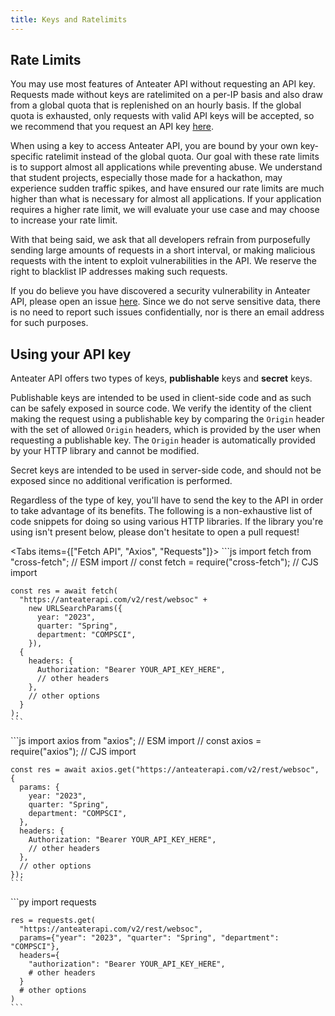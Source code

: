 ```yaml
---
title: Keys and Ratelimits
---
```



## Rate Limits

You may use most features of Anteater API without requesting an API key.
Requests made without keys are ratelimited on a per-IP basis and also draw from a global quota that is replenished on an hourly basis.
If the global quota is exhausted, only requests with valid API keys will be accepted, so we recommend that you request an API key [here](https://dashboard.anteaterapi.com).

When using a key to access Anteater API, you are bound by your own key-specific ratelimit instead of the global quota.
Our goal with these rate limits is to support almost all applications while preventing abuse.
We understand that student projects, especially those made for a hackathon, may experience sudden traffic spikes, and have ensured our rate limits are much higher than what is necessary for almost all applications.
If your application requires a higher rate limit, we will evaluate your use case and may choose to increase your rate limit.

With that being said, we ask that all developers refrain from purposefully sending large amounts of requests in a short interval, or making malicious requests with the intent to exploit vulnerabilities in the API. We reserve the right to blacklist IP addresses making such requests.

If you do believe you have discovered a security vulnerability in Anteater API, please open an issue [here](https://github.com/icssc/anteater-api/issues). Since we do not serve sensitive data, there is no need to report such issues confidentially, nor is there an email address for such purposes.

## Using your API key

Anteater API offers two types of keys, **publishable** keys and **secret** keys.

Publishable keys are intended to be used in client-side code and as such can be safely exposed in source code. We verify the identity of the client making the request using a publishable key by comparing the `Origin` header with the set of allowed `Origin` headers, which is provided by the user when requesting a publishable key. The `Origin` header is automatically provided by your HTTP library and cannot be modified.

Secret keys are intended to be used in server-side code, and should not be exposed since no additional verification is performed.

Regardless of the type of key, you'll have to send the key to the API in order to take advantage of its benefits. The following is a non-exhaustive list of code snippets for doing so using various HTTP libraries. If the library you're using isn't present below, please don't hesitate to open a pull request!

<Tabs items={["Fetch API", "Axios", "Requests"]}>
  <Tab value="Fetch API">
    ```js
    import fetch from "cross-fetch"; // ESM import
    // const fetch = require("cross-fetch"); // CJS import

    const res = await fetch(
      "https://anteaterapi.com/v2/rest/websoc" +
        new URLSearchParams({
          year: "2023",
          quarter: "Spring",
          department: "COMPSCI",
        }),
      {
        headers: {
          Authorization: "Bearer YOUR_API_KEY_HERE",
          // other headers
        },
        // other options
      }
    );
    ```

  </Tab>
  <Tab value="Axios">
    ```js
    import axios from "axios"; // ESM import
    // const axios = require("axios"); // CJS import

    const res = await axios.get("https://anteaterapi.com/v2/rest/websoc", {
      params: {
        year: "2023",
        quarter: "Spring",
        department: "COMPSCI",
      },
      headers: {
        Authorization: "Bearer YOUR_API_KEY_HERE",
        // other headers
      },
      // other options
    });
    ```

  </Tab>
  <Tab value="Requests">
    ```py
    import requests

    res = requests.get(
      "https://anteaterapi.com/v2/rest/websoc",
      params={"year": "2023", "quarter": "Spring", "department": "COMPSCI"},
      headers={
        "authorization": "Bearer YOUR_API_KEY_HERE",
        # other headers
      }
      # other options
    )
    ```

  </Tab>
</Tabs>
